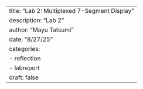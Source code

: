 ---
title: "Lab 2: Multiplexed 7-Segment Display"
description: "Lab 2"
author: "Mayu Tatsumi"
date: "8/27/25"
categories:
  - reflection
  - labreport
draft: false
---